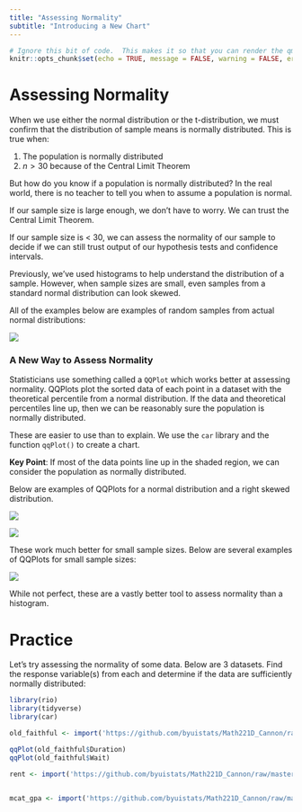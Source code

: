 ```yaml
---
title: "Assessing Normality"
subtitle: "Introducing a New Chart"
---
```

```r
# Ignore this bit of code.  This makes it so that you can render the qmd file even when there are errors in your code.
knitr::opts_chunk$set(echo = TRUE, message = FALSE, warning = FALSE, error = TRUE)
```


# Assessing Normality

When we use either the normal distribution or the t-distribution, we must confirm that the distribution of sample means is normally distributed.  This is true when:

  1. The population is normally distributed
  2. $n > 30$ because of the Central Limit Theorem
  
But how do you know if a population is normally distributed?  In the real world, there is no teacher to tell you when to assume a population is normal.  

If our sample size is large enough, we don't have to worry.  We can trust the Central Limit Theorem.

If our sample size is < 30, we can assess the normality of our sample to decide if we can still trust output of our hypothesis tests and confidence intervals.  

Previously, we've used histograms to help understand the distribution of a sample.  However, when sample sizes are small, even samples from a standard normal distribution can look skewed.

All of the examples below are examples of random samples from actual normal distributions:

![](https://github.com/byuistats/Math221D_Cannon/raw/master/Images/small_sample_normal.png)

### A New Way to Assess Normality

Statisticians use something called a `QQPlot` which works better at assessing normality.  QQPlots plot the sorted data of each point in a dataset with the theoretical percentile from a normal distribution.  If the data and theoretical percentiles line up, then we can be reasonably sure the population is normally distributed.  

These are easier to use than to explain.  We use the `car` library and the function `qqPlot()` to create a chart.  

__Key Point__:  If most of the data points line up in the shaded region, we can consider the population as normally distributed.  


Below are examples of QQPlots for a normal distribution and a right skewed distribution.

![](https://github.com/byuistats/Math221D_Cannon/raw/master/Images/QQPlot_Normal.png)



![](https://github.com/byuistats/Math221D_Cannon/raw/master/Images/QQPlot_Right_Skewed.png)


These work much better for small sample sizes.  Below are several examples of QQPlots for small sample sizes:


![](https://github.com/byuistats/Math221D_Cannon/raw/master/Images/QQPlots_Normal.png)


While not perfect, these are a vastly better tool to assess normality than a histogram.  

# Practice

Let's try assessing the normality of some data.  Below are 3 datasets.  Find the response variable(s) from each and determine if the data are sufficiently normally distributed:


```r

library(rio)
library(tidyverse)
library(car)

old_faithful <- import('https://github.com/byuistats/Math221D_Cannon/raw/master/Data/OldFaithful.xlsx')

qqPlot(old_faithful$Duration)
qqPlot(old_faithful$Wait)

rent <- import('https://github.com/byuistats/Math221D_Cannon/raw/master/Data/Rent.csv')


mcat_gpa <- import('https://github.com/byuistats/Math221D_Cannon/raw/master/Data/mcat_gpa.csv')



```



